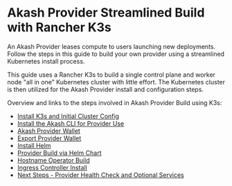 # Akash Provider Streamlined Build with Rancher K3s

An Akash Provider leases compute to users launching new deployments. Follow the steps in this guide to build your own provider using a streamlined Kubernetes install process.

This guide uses a Rancher K3s to build a single control plane and worker node "all in one" Kubernetes cluster with little effort.  The Kubernetes cluster is then utilized for the Akash Provider install and configuration steps.

Overview and links to the steps involved in Akash Provider Build using K3s:

* [Install K3s and Initial Cluster Config](step-1-install-k3s-and-initial-cluster-config.md)
* [Install the Akash CLI for Provider Use](step-2-install-akash-cli.md)
* [Akash Provider Wallet](step-3-akash-provider-wallet.md)
* [Export Provider Wallet](step-3-export-provider-wallet.md)
* [Install Helm](step-5-install-helm.md)
* [Provider Build via Helm Chart](step-6-provider-build-via-helm-chart.md)
* [Hostname Operator Build](step-7-hostname-operator-build.md)
* [Ingress Controller Install](broken-reference)
* [Next Steps - Provider Health Check and Optional Services](step-9-next-steps-provider-health-check-and-optional-services.md)
